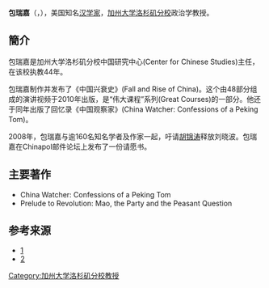 
'''包瑞嘉'''（{{lang|en|'''Richard Dennis Baum'''}}，{{bd|1940年|7月8日|2012年|12月14日|catIdx=B}}），美国知名[[汉学家|汉学家]]，[[加州大学洛杉矶分校|加州大学洛杉矶分校]]政治学教授。

==簡介==

包瑞嘉是加州大学洛杉矶分校中国研究中心(Center for Chinese Studies)主任，在该校执教44年。

包瑞嘉制作并发布了《中国兴衰史》(Fall and Rise of China)。这个由48部分组成的演讲视频于2010年出版，是“伟大课程”系列(Great Courses)的一部分。他还于同年出版了回忆录《中国观察家》(China Watcher: Confessions of a Peking Tom)。

2008年，包瑞嘉与逾160名知名学者及作家一起，吁请[[胡锦涛|胡锦涛]]释放刘晓波。包瑞嘉在Chinapol邮件论坛上发布了一份请愿书。

==主要著作==
*China Watcher: Confessions of a Peking Tom
*Prelude to Revolution: Mao, the Party and the Peasant Question



== 参考来源 ==
<references/>
*[https://web.archive.org/web/20120405033240/http://www.polisci.ucla.edu/people/emeriti-pages/richard-baum]
*[https://cn.nytimes.com/china/20121227/c27baum-obit/] {{Wayback|url=https://cn.nytimes.com/china/20121227/c27baum-obit/ |date=20191007135158 }}

{{Authority control}}
[[Category:加州大学洛杉矶分校教授|Category:加州大学洛杉矶分校教授]]